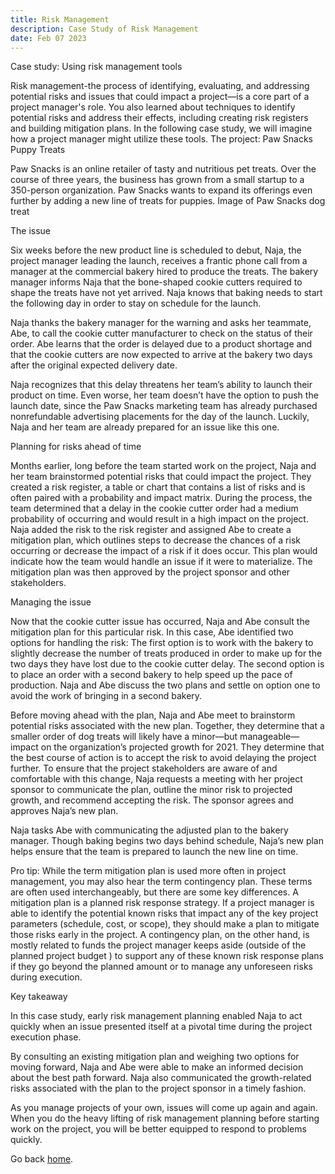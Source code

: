 ```yaml
---
title: Risk Management
description: Case Study of Risk Management
date: Feb 07 2023
---
```


Case study: Using risk management tools

Risk management-the process of identifying, evaluating, and addressing potential risks and issues that could impact a project—is a core part of a project manager's role. You also learned about techniques to identify potential risks and address their effects, including creating risk registers and building mitigation plans. In the following case study, we will imagine how a project manager might utilize these tools.
The project: Paw Snacks Puppy Treats

Paw Snacks is an online retailer of tasty and nutritious pet treats. Over the course of three years, the business has grown from a small startup to a 350-person organization. Paw Snacks wants to expand its offerings even further by adding a new line of treats for puppies. 
Image of Paw Snacks dog treat  

The issue

Six weeks before the new product line is scheduled to debut, Naja, the project manager leading the launch, receives a frantic phone call from a manager at the commercial bakery hired to produce the treats. The bakery manager informs Naja that the bone-shaped cookie cutters required to shape the treats have not yet arrived. Naja knows that baking needs to start the following day in order to stay on schedule for the launch. 

Naja thanks the bakery manager for the warning and asks her teammate, Abe, to call the cookie cutter manufacturer to check on the status of their order. Abe learns that the order is delayed due to a product shortage and that the cookie cutters are now expected to arrive at the bakery two days after the original expected delivery date.

Naja recognizes that this delay threatens her team’s ability to launch their product on time. Even worse, her team doesn’t have the option to push the launch date, since the Paw Snacks marketing team has already purchased nonrefundable advertising placements for the day of the launch. Luckily, Naja and her team are already prepared for an issue like this one.  

Planning for risks ahead of time

Months earlier, long before the team started work on the project, Naja and her team brainstormed potential risks that could impact the project. They created a risk register, a table or chart that contains a list of risks and is often paired with a probability and impact matrix. During the process, the team determined that a delay in the cookie cutter order had a medium probability of occurring and would result in a high impact on the project. Naja added the risk to the risk register and assigned Abe to create a mitigation plan, which outlines steps to decrease the chances of a risk occurring or decrease the impact of a risk if it does occur. This plan would indicate how the team would handle an issue if it were to materialize. The mitigation plan was then approved by the project sponsor and other stakeholders.  

Managing the issue

Now that the cookie cutter issue has occurred, Naja and Abe consult the mitigation plan for this particular risk. In this case, Abe identified two options for handling the risk: The first option is to work with the bakery to slightly decrease the number of treats produced in order to make up for the two days they have lost due to the cookie cutter delay. The second option is to place an order with a second bakery to help speed up the pace of production. Naja and Abe discuss the two plans and settle on option one to avoid the work of bringing in a second bakery.

Before moving ahead with the plan, Naja and Abe meet to brainstorm potential risks associated with the new plan. Together, they determine that a smaller order of dog treats will likely have a minor—but manageable—impact on the organization’s projected growth for 2021. They determine that the best course of action is to accept the risk to avoid delaying the project further. To ensure that the project stakeholders are aware of and comfortable with this change, Naja requests a meeting with her project sponsor to communicate the plan, outline the minor risk to projected growth, and recommend accepting the risk. The sponsor agrees and approves Naja’s new plan.

Naja tasks Abe with communicating the adjusted plan to the bakery manager. Though baking begins two days behind schedule, Naja’s new plan helps ensure that the team is prepared to launch the new line on time. 

Pro tip: While the term mitigation plan is used more often in project management, you may also hear the term contingency plan. These terms are often used interchangeably, but there are some key differences. A mitigation plan is a planned risk response strategy. If a project manager is able to identify the potential known risks that impact any of the key project parameters (schedule, cost, or scope), they should make a plan to mitigate those risks early in the project. A contingency plan, on the other hand, is mostly related to funds the project manager keeps aside (outside of the planned project budget ) to support any of these known risk response plans if they go beyond the planned amount or to manage any unforeseen risks during execution.  

Key takeaway

In this case study, early risk management planning enabled Naja to act quickly when an issue presented itself at a pivotal time during the project execution phase. 

By consulting an existing mitigation plan and weighing two options for moving forward, Naja and Abe were able to make an informed decision about the best path forward. Naja also communicated the growth-related risks associated with the plan to the project sponsor in a timely fashion.

As you manage projects of your own, issues will come up again and again. When you do the heavy lifting of risk management planning before starting work on the project, you will be better equipped to respond to problems quickly.

Go back [home](/).
